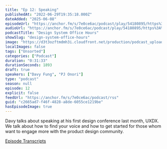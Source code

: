 ```yaml
---
title: "Ep 12: Speaking"
publishedAt: "2022-06-29T19:35:18.000Z"
dateAdded: "2025-06-08"
episodeUrl: "https://anchor.fm/s/7e0ce6ac/podcast/play/54180895/https%3A%2F%2Fd3ctxlq1ktw2nl.cloudfront.net%2Fstaging%2F2022-5-29%2F02ad92a8-0d56-b0c8-5db9-20b925dd806c.mp3"
audioUrl: "https://anchor.fm/s/7e0ce6ac/podcast/play/54180895/https%3A%2F%2Fd3ctxlq1ktw2nl.cloudfront.net%2Fstaging%2F2022-5-29%2F02ad92a8-0d56-b0c8-5db9-20b925dd806c.mp3"
podcastTitle: "Design System Office Hours"
showSlug: "design-system-office-hours"
image: "https://d3t3ozftmdmh3i.cloudfront.net/production/podcast_uploaded400/21047747/21047747-1642215507048-9713355c79203.jpg"
localImages: false
tags: ["Unsorted"]
categories: ["Podcast"]
duration: "0:31:33"
durationSeconds: 1893
draft: true
speakers: ["Davy Fung", "PJ Onori"]
type: "podcast"
season: null
episode: 12
explicit: false
feedUrl: "https://anchor.fm/s/7e0ce6ac/podcast/rss"
guid: "c2665ad7-f46f-4828-a8de-6055ce1219be"
hasEpisodeImage: true
---
```

Davy talks about speaking at his first design conference last month, UXDX. We talk about how to find your voice and how to get started for those whom want to engage more with the product design community.

[Episode Transcripts](https://docs.google.com/document/d/1eBPOj7pQJBKCsc4uWlMM1XwwfTOLiK7Av_qEbwu2F_M/edit#heading=h.qn6y5enyjmgy)
